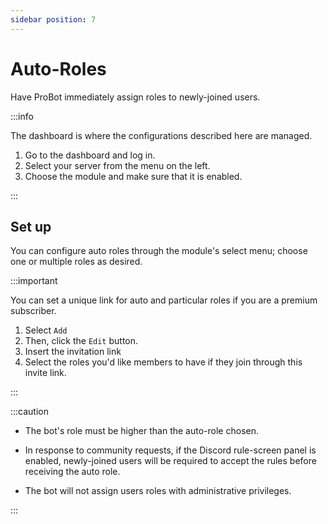 ```yaml
---
sidebar position: 7
---
```


# Auto-Roles

Have ProBot immediately assign roles to newly-joined users.

:::info

The dashboard is where the configurations described here are managed.

1. Go to the dashboard and log in. 
2. Select your server from the menu on the left.
3. Choose the module and make sure that it is enabled. 

:::

## Set up

You can configure auto roles through the module's select menu; choose one or multiple roles as desired.

:::important

You can set a unique link for auto and particular roles if you are a premium subscriber.

1. Select `Add`
2. Then, click the `Edit` button.
3. Insert the invitation link
4. Select the roles you'd like members to have if they join through this invite link.

:::

:::caution

- The bot's role must be higher than the auto-role chosen.

- In response to community requests, if the Discord rule-screen panel is enabled, newly-joined users will be required to accept the rules before receiving the auto role.

- The bot will not assign users roles with administrative privileges.

:::
